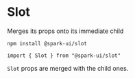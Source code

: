


<Meta of={SlotStories} />

# Slot

Merges its props onto its immediate child

<StoryHeading label="Install" />

```
npm install @spark-ui/slot
```

<StoryHeading label="Import" />

```
import { Slot } from "@spark-ui/slot"
```

<StoryHeading label="Default" />

`Slot` props are merged with the child ones.

<Canvas>
  <Story of={SlotStories.Default} />
</Canvas>
